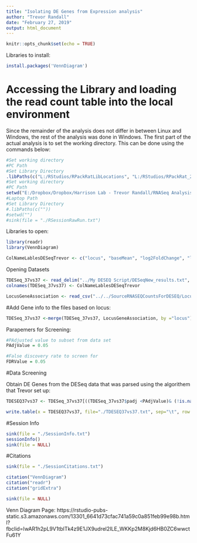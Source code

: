 ```yaml
---
title: "Isolating DE Genes from Expression analysis"
author: "Trevor Randall"
date: "February 27, 2019"
output: html_document
---
```


```r
knitr::opts_chunk$set(echo = TRUE)
```

Libraries to install:
```r
install.packages('VennDiagram')
```

# Accessing the Library and loading the read count table into the local environment

Since the remainder of the analysis does not differ in between Linux and Windows, the rest of the analysis was done in Windows. The first part of the actual analysis is to set the working directory. This can be done using the commands below:

```r
#Set working directory
#PC Path
#Set Library Directory
.libPaths(c("L:/RStudios/RPackRatLibLocations", "L:/RStudios/RPackRat_2019_04_DESEQLibs"))
#Set working directory
#PC Path
setwd("E:/Dropbox/Dropbox/Harrison Lab - Trevor Randall/RNASeq Analysis/RNASeqAnlyPkrat_2020_03/CF39vsCF39S/37 vs 37/DE_Reg_Genes_Analysis/")
#Laptop Path
#Set Library Directory
#.libPaths(c(""))
#setwd("")
#sink(file = "./RSessionRawRun.txt") 
```


Libraries to open:
```r
library(readr)
library(VennDiagram)
```


```r
ColNameLablesDESeqTrevor <- c("locus", "baseMean", "log2FoldChange", "lfcSE", "stat", "pvalue", "padj")
```


Opening Datasets

```r
TDESeq_37vs37 <- read_delim("../My DESEQ Script/DESeqNew_results.txt", "\t", escape_double = FALSE, trim_ws = TRUE)
colnames(TDESeq_37vs37) <- ColNameLablesDESeqTrevor

LocusGeneAssociation <- read_csv("../../SourceRNASEQCountsForDESEQ/Locus_GeneNamesAndPredictedFunction.csv")
```

#Add Gene info to the files based on locus:
```r
TDESeq_37vs37 <-merge(TDESeq_37vs37, LocusGeneAssociation, by ="locus")

```

Parapemers for Screening:
```r
#PAdjusted value to subset from data set
PAdjValue = 0.05

#False discovery rate to screen for
FDRValue = 0.05
```

#Data Screening

Obtain DE Genes from the DESeq data that was parsed using the algorithem that Trevor set up:

```r
TDESEQ37vs37 <- TDESeq_37vs37[((TDESeq_37vs37$padj <PAdjValue)& (!is.na(TDESeq_37vs37$padj))), ]

write.table(x = TDESEQ37vs37, file="./TDESEQ37vs37.txt", sep="\t", row.names=FALSE, col.names=colnames(TDESEQ37vs37), quote=F)
```


#Session Info
```r
sink(file = "./SessionInfo.txt")
sessionInfo()
sink(file = NULL)
```


#Citations
```r
sink(file = "./SessionCitations.txt")

citation("VennDiagram")
citation("readr")
citation("gridExtra")

sink(file = NULL)
```

Venn Diagram Page: https://rstudio-pubs-static.s3.amazonaws.com/13301_6641d73cfac741a59c0a851feb99e98b.html?fbclid=IwAR1h2pL9V1tblTk4z9E1JX9udrel2ILE_WKKp2M8Kjd6HB0ZC6wwctFu61Y
